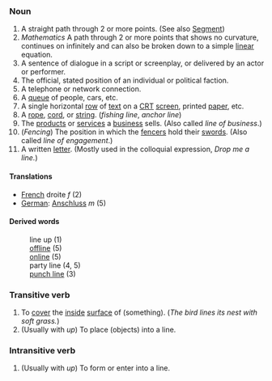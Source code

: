===Noun===
#A straight path through 2 or more points.  (See also [[Segment]])
#''Mathematics'' A path through 2 or more points that shows no curvature, continues on infinitely and can also be broken down to a simple [[linear]] equation.
#A sentence of dialogue in a script or screenplay, or delivered by an actor or performer.
#The official, stated position of an individual or political faction.
#A telephone or network connection.
#A [[queue]] of people, cars, etc.
#A single horizontal [[row]] of [[text]] on a [[CRT]] [[screen]], printed [[paper]], etc.
#A [[rope]], [[cord]], or [[string]].  (''fishing line'', ''anchor line'')
#The [[product]]s or [[service]]s a [[business]] sells. (Also called ''line of business''.)
#(''Fencing'') The position in which the [[fencer]]s hold their [[swords]].  (Also called ''line of engagement''.)
#A written [[letter]].  (Mostly used in the colloquial expression, ''Drop me a line.'')

====Translations====
*[[French]] droite ''f'' (2)
*[[German]]: [[Anschluss]] ''m'' (5)

====Derived words====
:line up (1)
:[[offline]] (5)
:[[online]] (5)
:party line (4, 5)
:[[punch line]] (3)

===Transitive verb===
#To [[cover]] the [[inside]] [[surface]] of (something).  (''The bird lines its nest with soft grass.'')
#(Usually with ''up'') To place (objects) into a line.

===Intransitive verb===
#(Usually with ''up'') To form or enter into a line.